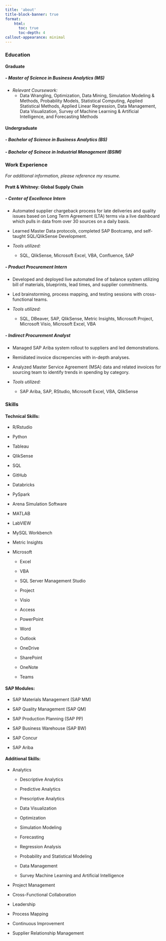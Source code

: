 ```yaml
---
title: 'about'
title-block-banner: true
format:
    html:
      toc: true
      toc-depth: 4
callout-appearance: minimal
---
```


### Education

#### Graduate

##### - Master of Science in Business Analytics (MS)

  -   *Relevant Coursework:*
      -   Data Wrangling, Optimization, Data Mining, Simulation Modeling & Methods, Probability Models, Statistical Computing, Applied Statistical Methods, Applied Linear Regression, Data Management, Data Visualization, Survey of Machine Learning & Artificial Intelligence, and Forecasting Methods

#### Undergraduate

##### - Bachelor of Science in Business Analytics (BS)

##### - Bachelor of Scinece in Industrial Management (BSIM)


### Work Experience

*For additional information, please reference my resume.*

#### Pratt & Whitney: Global Supply Chain

##### - Center of Excellence Intern

  - Automated supplier chargeback process for late deliveries and quality issues based on Long Term Agreement (LTA) terms via a live dashboard which pulls in data from over 30 sources on a daily basis.

  - Learned Master Data protocols, completed SAP Bootcamp, and self-taught SQL/QlikSense Development.

  - *Tools utilized:* 
    - SQL, QlikSense, Microsoft Excel, VBA, Confluence, SAP

##### - Product Procurement Intern

<div class="custom-spacing">

  - Developed and deployed live automated line of balance system utilizing bill of materials, blueprints, lead times, and supplier commitments.

  - Led brainstorming, process mapping, and testing sessions with cross-functional teams.

  - *Tools utilized:* 
    - SQL, DBeaver, SAP, QlikSense, Metric Insights, Microsoft Project, Microsoft Visio, Microsoft Excel, VBA

</div>

##### - Indirect Procurement Analyst

  - Managed SAP Ariba system rollout to suppliers and led demonstrations.

  - Remidiated invoice discrepencies with in-depth analyses.

  - Analyzed Master Service Agreement (MSA) data and related invoices for sourcing team to identify trends in spending by category.

  - *Tools utilized:* 
    - SAP Ariba, SAP, RStudio, Microsoft Excel, VBA, QlikSense

### Skills

::: {.panel-tabset}

#### Technical Skills:

-   R/Rstudio
-   Python
-   Tableau
-   QlikSense

-   SQL

-   GitHub

-   Databricks

-   PySpark

-   Arena Simulation Software

-   MATLAB

-   LabVIEW

-   MySQL Workbench

-   Metric Insights

-   Microsoft

    -   Excel

    -   VBA

    -   SQL Server Management Studio

    -   Project

    -   Visio

    -   Access

    -   PowerPoint

    -   Word

    -   Outlook

    -   OneDrive

    -   SharePoint

    -   OneNote

    -   Teams

#### SAP Modules:

-   SAP Materials Management (SAP MM)

-   SAP Quality Management (SAP QM)

-   SAP Production Planning (SAP PP)

-   SAP Business Warehouse (SAP BW)

-   SAP Concur

-   SAP Ariba

#### Additional Skills:

-   Analytics

    -   Descriptive Analytics

    -   Predictive Analytics

    -   Prescriptive Analytics

    -   Data Visualization

    -   Optimization

    -   Simulation Modeling

    -   Forecasting

    -   Regression Analysis

    -   Probability and Statistical Modeling

    -   Data Management

    -   Survey Machine Learning and Artificial Intelligence

-   Project Management

-   Cross-Functional Collaboration

-   Leadership

-   Process Mapping

-   Continuous Improvement

-   Supplier Relationship Management

:::
